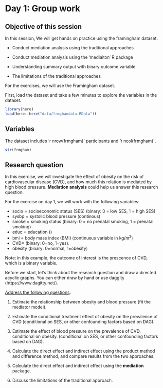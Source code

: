 # Day 1: Group work

::: callout-note
## Objective of this session

In this session, We will get hands on practice using the framingham
dataset.

-   Conduct mediation analysis using the traditional approaches

-   Conduct mediation analysis using the 'mediaiton' R package

-   Understanding summary output with binary outcome variable

-   The limitations of the traditional approaches
:::

For the exercises, we will use the Framingham dataset.

First, load the dataset and take a few minutes to explore the variables
in the dataset.

```r
library(here)
load(here::here("data/frmghamdata.RData"))

```

## Variables

The dataset includes 'r nrow(frmgham)´ participants and 'r
ncol(frmgham)´.

```r
str(frmgham)
```

## Research question

In this exercise, we will investigate the effect of obesity on the risk
of cardiovascular disease (CVD), and how much this relation is mediated
by high blood pressure. **Mediation analysis** could help us answer this
research question.

For the exercise on day 1, we will work with the following variables:

-   socio = socioeconomic status (SES) (binary: 0 = low SES, 1 = high
    SES)
-   sysbp = systolic blood pressure (continous)
-   smoke = smoking status (binary: 0 = no prenatal smoking, 1 =
    prenatal smoking)
-   educ = education ()
-   bmi = body mass index (BMI) (continuous variable in kg/m^2^)
-   CVD= (binary: 0=no, 1=yes).
-   obesity (binary: 0=normal, 1=obesity)

Note: in this example, the outcome of interest is the prescence of CVD,
which is a binary variable.

Before we start, let's think about the research question and draw a
directed acyclic graphs. You can either draw by hand or use daggity
(https://www.dagitty.net/).

[Address the following questions]{.underline}:

1.  Estimate the relationship between obesity and blood pressure (fit
    the mediator model).

2.  Estimate the conditional treatment effect of obesity on the
    prevalence of CVD (conditional on SES, or other confounding factors
    based on DAG).

3.  Estimate the effect of blood pressure on the prevalence of CVD,
    conditional on obesity. (conditional on SES, or other confounding
    factors based on DAG).

4.  Calculate the direct effect and indirect effect using the product
    method and difference method, and compare results from the two
    approaches.

5.  Calculate the direct effect and indirect effect using the
    **mediation** package.

6.  Discuss the limitations of the traditional approach.
